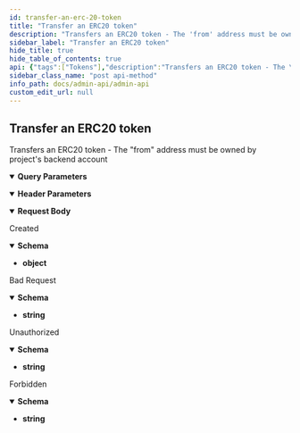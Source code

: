 ```yaml
---
id: transfer-an-erc-20-token
title: "Transfer an ERC20 token"
description: "Transfers an ERC20 token - The 'from' address must be owned by project's backend account"
sidebar_label: "Transfer an ERC20 token"
hide_title: true
hide_table_of_contents: true
api: {"tags":["Tokens"],"description":"Transfers an ERC20 token - The \"from\" address must be owned by project's backend account","requestBody":{"content":{"application/json":{"schema":{"type":"object","properties":{"tokenAddress":{"type":"string","example":"0xaf03155DF641f77917803C634E9e4d808ea42ae4"},"amount":{"type":"string","example":"10"},"from":{"type":"string","example":"0xBE06B7DF117dc1D6cD63aa133d6f4dfa614ed87C"},"to":{"type":"string","example":"0x3720D50beba9FDcbAf393bd59Bed91bEdd430F9F"}},"example":{"tokenAddress":"0xaf03155DF641f77917803C634E9e4d808ea42ae4","amount":"10","from":"0xBE06B7DF117dc1D6cD63aa133d6f4dfa614ed87C","to":"0x3720D50beba9FDcbAf393bd59Bed91bEdd430F9F"}}}}},"parameters":[{"name":"API-SECRET","in":"header","schema":{"type":"string"},"description":"(Required) You Secret API key","example":"{{secretKey}}"},{"name":"Accept","in":"header","schema":{"type":"string"},"example":"application/json"},{"name":"apiKey","in":"query","schema":{"type":"string"},"description":"(Required) You Public API key","example":"{{publicKey}}"}],"responses":{"201":{"description":"Created","content":{"application/json":{"schema":{"type":"object"},"example":{"job":{"status":"pending","_id":"62b1806f8c26160014941777","name":"adminTransfer","data":{"tokenAddress":"0xaf03155DF641f77917803C634E9e4d808ea42ae4","bridgeType":"home","accountAddress":"0xbC3bA1ae0a4Cf6269F79d0D30767C60cB58D7Ff2","amount":"10000000000000000000","wallet":"0xBE06B7DF117dc1D6cD63aa133d6f4dfa614ed87C","to":"0x3720D50beba9FDcbAf393bd59Bed91bEdd430F9F"},"createdAt":"2022-06-21T08:25:19.066Z","updatedAt":"2022-06-21T08:25:19.066Z","__v":0}}}}},"400":{"description":"Bad Request","content":{"text/plain":{"schema":{"type":"string"},"example":""}}},"401":{"description":"Unauthorized","content":{"text/plain":{"schema":{"type":"string"},"example":""}}},"403":{"description":"Forbidden","content":{"text/plain":{"schema":{"type":"string"},"example":""}}}},"method":"post","path":"/admin/tokens/transfer","servers":[{"url":"https://api.fuse.io/api/v0"}],"jsonRequestBodyExample":{"tokenAddress":"0xaf03155DF641f77917803C634E9e4d808ea42ae4","amount":"10","from":"0xBE06B7DF117dc1D6cD63aa133d6f4dfa614ed87C","to":"0x3720D50beba9FDcbAf393bd59Bed91bEdd430F9F"},"info":{"title":"Admin API","description":"With Fuse Admin API you can create and manage custodial wallets for your users to offer a Web2-like experience, as well as create, mint, and burn tokens for your economies/communities.","version":"1.0.0"},"postman":{"name":"Transfer an ERC20 token","description":{"content":"Transfers an ERC20 token - The \"from\" address must be owned by project's backend account","type":"text/plain"},"url":{"path":["admin","tokens","transfer"],"host":["{{baseUrl}}"],"query":[{"disabled":false,"description":{"content":"(Required) You Public API key","type":"text/plain"},"key":"apiKey","value":""}],"variable":[]},"header":[{"disabled":false,"description":{"content":"(Required) You Secret API key","type":"text/plain"},"key":"API-SECRET","value":""},{"key":"Content-Type","value":"application/json"},{"key":"Accept","value":"application/json"}],"method":"POST","body":{"mode":"raw","raw":"\"\"","options":{"raw":{"language":"json"}}}}}
sidebar_class_name: "post api-method"
info_path: docs/admin-api/admin-api
custom_edit_url: null
---
```



## Transfer an ERC20 token



Transfers an ERC20 token - The "from" address must be owned by project's backend account

<details style={{"marginBottom":"1rem"}} data-collapsed={false} open={true}><summary style={{}}><strong>Query Parameters</strong></summary><div><ul><ParamsItem className={"paramsItem"} param={{"name":"apiKey","in":"query","schema":{"type":"string"},"description":"(Required) You Public API key","example":"{{publicKey}}"}}></ParamsItem></ul></div></details><details style={{"marginBottom":"1rem"}} data-collapsed={false} open={true}><summary style={{}}><strong>Header Parameters</strong></summary><div><ul><ParamsItem className={"paramsItem"} param={{"name":"API-SECRET","in":"header","schema":{"type":"string"},"description":"(Required) You Secret API key","example":"{{secretKey}}"}}></ParamsItem><ParamsItem className={"paramsItem"} param={{"name":"Accept","in":"header","schema":{"type":"string"},"example":"application/json"}}></ParamsItem></ul></div></details><MimeTabs><TabItem label={"application/json"} value={"application/json-schema"}><details style={{}} data-collapsed={false} open={true}><summary style={{"textAlign":"left"}}><strong>Request Body</strong></summary><div style={{"textAlign":"left","marginLeft":"1rem"}}></div><ul style={{"marginLeft":"1rem"}}><SchemaItem collapsible={false} name={"tokenAddress"} required={false} schemaName={"string"} qualifierMessage={undefined} schema={{"type":"string","example":"0xaf03155DF641f77917803C634E9e4d808ea42ae4"}}></SchemaItem><SchemaItem collapsible={false} name={"amount"} required={false} schemaName={"string"} qualifierMessage={undefined} schema={{"type":"string","example":"10"}}></SchemaItem><SchemaItem collapsible={false} name={"from"} required={false} schemaName={"string"} qualifierMessage={undefined} schema={{"type":"string","example":"0xBE06B7DF117dc1D6cD63aa133d6f4dfa614ed87C"}}></SchemaItem><SchemaItem collapsible={false} name={"to"} required={false} schemaName={"string"} qualifierMessage={undefined} schema={{"type":"string","example":"0x3720D50beba9FDcbAf393bd59Bed91bEdd430F9F"}}></SchemaItem></ul></details></TabItem></MimeTabs><div><ApiTabs><TabItem label={"201"} value={"201"}><div>

Created

</div><div><MimeTabs schemaType={"response"}><TabItem label={"application/json"} value={"application/json"}><SchemaTabs><TabItem label={"Schema"} value={"Schema"}><details style={{}} data-collapsed={false} open={true}><summary style={{"textAlign":"left"}}><strong>Schema</strong></summary><div style={{"textAlign":"left","marginLeft":"1rem"}}></div><ul style={{"marginLeft":"1rem"}}><li><div><strong>object</strong></div></li></ul></details></TabItem><TabItem label={"Example (from schema)"} value={"Example (from schema)"}><ResponseSamples responseExample={"{}"} language={"json"}></ResponseSamples></TabItem><TabItem label={"Example"} value={"Example"}><ResponseSamples responseExample={"{\n  \"job\": {\n    \"status\": \"pending\",\n    \"_id\": \"62b1806f8c26160014941777\",\n    \"name\": \"adminTransfer\",\n    \"data\": {\n      \"tokenAddress\": \"0xaf03155DF641f77917803C634E9e4d808ea42ae4\",\n      \"bridgeType\": \"home\",\n      \"accountAddress\": \"0xbC3bA1ae0a4Cf6269F79d0D30767C60cB58D7Ff2\",\n      \"amount\": \"10000000000000000000\",\n      \"wallet\": \"0xBE06B7DF117dc1D6cD63aa133d6f4dfa614ed87C\",\n      \"to\": \"0x3720D50beba9FDcbAf393bd59Bed91bEdd430F9F\"\n    },\n    \"createdAt\": \"2022-06-21T08:25:19.066Z\",\n    \"updatedAt\": \"2022-06-21T08:25:19.066Z\",\n    \"__v\": 0\n  }\n}"} language={"json"}></ResponseSamples></TabItem></SchemaTabs></TabItem></MimeTabs></div></TabItem><TabItem label={"400"} value={"400"}><div>

Bad Request

</div><div><MimeTabs schemaType={"response"}><TabItem label={"text/plain"} value={"text/plain"}><SchemaTabs><TabItem label={"Schema"} value={"Schema"}><details style={{}} data-collapsed={false} open={true}><summary style={{"textAlign":"left"}}><strong>Schema</strong></summary><div style={{"textAlign":"left","marginLeft":"1rem"}}></div><ul style={{"marginLeft":"1rem"}}><li><div><strong>string</strong></div></li></ul></details></TabItem></SchemaTabs></TabItem></MimeTabs></div></TabItem><TabItem label={"401"} value={"401"}><div>

Unauthorized

</div><div><MimeTabs schemaType={"response"}><TabItem label={"text/plain"} value={"text/plain"}><SchemaTabs><TabItem label={"Schema"} value={"Schema"}><details style={{}} data-collapsed={false} open={true}><summary style={{"textAlign":"left"}}><strong>Schema</strong></summary><div style={{"textAlign":"left","marginLeft":"1rem"}}></div><ul style={{"marginLeft":"1rem"}}><li><div><strong>string</strong></div></li></ul></details></TabItem></SchemaTabs></TabItem></MimeTabs></div></TabItem><TabItem label={"403"} value={"403"}><div>

Forbidden

</div><div><MimeTabs schemaType={"response"}><TabItem label={"text/plain"} value={"text/plain"}><SchemaTabs><TabItem label={"Schema"} value={"Schema"}><details style={{}} data-collapsed={false} open={true}><summary style={{"textAlign":"left"}}><strong>Schema</strong></summary><div style={{"textAlign":"left","marginLeft":"1rem"}}></div><ul style={{"marginLeft":"1rem"}}><li><div><strong>string</strong></div></li></ul></details></TabItem></SchemaTabs></TabItem></MimeTabs></div></TabItem></ApiTabs></div>
      